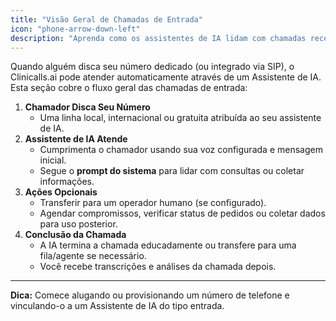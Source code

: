 ```yaml
---
title: "Visão Geral de Chamadas de Entrada"
icon: "phone-arrow-down-left"
description: "Aprenda como os assistentes de IA lidam com chamadas recebidas, desde o atendimento até a conclusão da chamada e análise"
---
```


Quando alguém disca seu número dedicado (ou integrado via SIP), o Clinicalls.ai pode atender automaticamente através de um Assistente de IA. Esta seção cobre o fluxo geral das chamadas de entrada:

1. **Chamador Disca Seu Número**
   - Uma linha local, internacional ou gratuita atribuída ao seu assistente de IA.
2. **Assistente de IA Atende**
   - Cumprimenta o chamador usando sua voz configurada e mensagem inicial.
   - Segue o **prompt do sistema** para lidar com consultas ou coletar informações.
3. **Ações Opcionais**
   - Transferir para um operador humano (se configurado).
   - Agendar compromissos, verificar status de pedidos ou coletar dados para uso posterior.
4. **Conclusão da Chamada**
   - A IA termina a chamada educadamente ou transfere para uma fila/agente se necessário.
   - Você recebe transcrições e análises da chamada depois.

---

**Dica:** Comece alugando ou provisionando um número de telefone e vinculando-o a um Assistente de IA do tipo entrada.